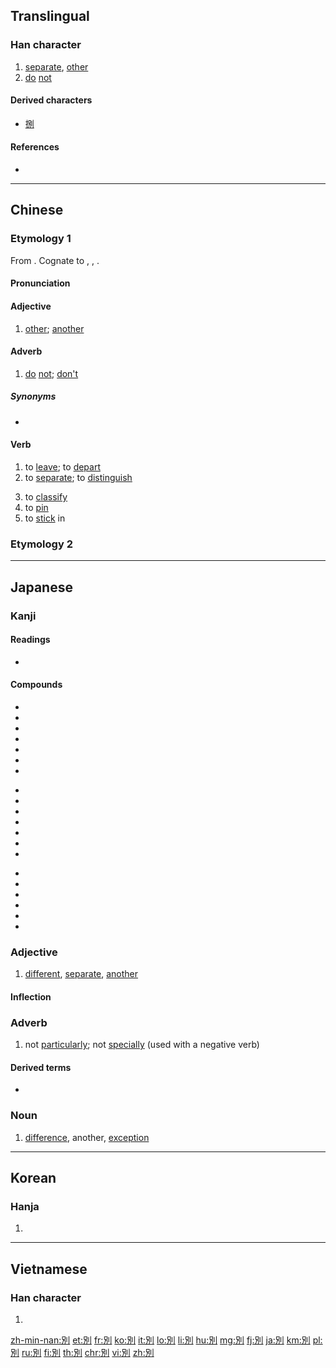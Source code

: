{{also|别}}
==Translingual==

===Han character===
{{Han char|rn=18|rad=刀|as=05|sn=7|four=62200|canj=RSLN|ids=⿰𠮠刂}}

# [[separate]], [[other]]
# [[do]] [[not]]

====Derived characters====
* [[捌]]

====References====
* {{Han ref|kx=0138.120|dkj=01924|dj=0312.010|hdz=10328.130|uh=5225|ud=21029|bh=A74F|bd=42831}}

----

==Chinese==
{{zh-forms|s=别}}

===Etymology 1===
From {{inh|zh|sit-pro|*brat ~ prat|*brat|cut apart, cut open}}. Cognate to {{zh-m|八|to [[divide]]; to [[differentiate]]}}, {{zh-m|列}}, {{zh-m|裂}}.

====Pronunciation====
{{zh-pron
|m=bié
|c=bit6
|mn=pa̍t/pia̍t
|mn_note=pa̍t - vernacular; pia̍t - literary
|cat=adv,v,a
|mc=y
|oc=y
}}

====Adjective====
{{zh-adj}}

# [[other]]; [[another]]
#: {{zh-x|不要 探聽 別人 的 事。|Don't pry into '''other''' people's affairs.}}
#: {{zh-x|既然 我們 已經 溫習 夠 了，不如 做 別 的 事情 吧。|Since we've studied enough, let's do something '''else'''.}}

====Adverb====
{{zh-adv}}

# [[do]] [[not]]; [[don't]]
#: {{zh-x|別 去！|Don't go!}}
#: {{zh-x|請 別 在 這裡 拍照。|Please '''do not''' take photos here.}}
#: {{zh-x|別 忘 了 在 你 的 信 上 貼 張 郵票。|'''Don't''' forget to put a stamp on your letter.}}

=====Synonyms=====
* {{zh-l|不要|do not}}

====Verb====
{{zh-verb}}

# to [[leave]]; to [[depart]]
# to [[separate]]; to [[distinguish]]
#: {{zh-x|區別|difference; to distinguish}}
# to [[classify]]
# to [[pin]]
# to [[stick]] in

===Etymology 2===
{{zh-see|彆|simp}}

----

==Japanese==

===Kanji===
{{ja-kanji|grade=4|rs=刀05}}

====Readings====
* {{ja-readings|goon=[[べち]] (bechi)|kanon=[[へつ]] (hetsu)|kanyoon=[[べつ]] (betsu)|kun=[[わかれる]] (wakareru), [[わける]] (wakeru), [[わかれ]] (wakare)}}

====Compounds====
{{top3}}
* {{l|ja|sc=Jpan|別案|tr=べつあん, betsuan}}
* {{l|ja|sc=Jpan|別格|tr=べっかく, bekkaku}}
* {{l|ja|sc=Jpan|別館|tr=べっかん, bekkan}}
* {{l|ja|sc=Jpan|別件|tr=べっけん, bekken}}
* {{l|ja|sc=Jpan|別個|tr=べっこ, bekko}}
* {{l|ja|sc=Jpan|別字|tr=べつじ, betsuji}}
* {{l|ja|sc=Jpan|別所|tr=べっしょ, bessho}}
{{mid3}}
* {{l|ja|sc=Jpan|別称|tr=べっしょう, besshō}}
* {{l|ja|sc=Jpan|別荘|tr=べっそう, bessō}}
* {{l|ja|sc=Jpan|別宅|tr=べったく, bettaku}}
* {{l|ja|sc=Jpan|別天地|tr=べってんち, bettenchi}}
* {{l|ja|sc=Jpan|別途|tr=べっと, betto}}
* {{l|ja|sc=Jpan|別当|tr=べっとう, bettō}}
* {{l|ja|sc=Jpan|別府|tr=べっぷ, beppu}}
{{mid3}}
* {{l|ja|sc=Jpan|別嬪|tr=べっぴん, beppin}}
* {{l|ja|sc=Jpan|別離|tr=べつり, betsuri}}
* {{l|ja|sc=Jpan|鑑別所|tr=かんべつしょ, kanbetsusho}}
* {{l|ja|sc=Jpan|区別|tr=くべつ, kubetsu}}
* {{l|ja|sc=Jpan|個別|tr=こべつ, kobetsu}}
* {{l|ja|sc=Jpan|離別|tr=りべつ, ribetsu}}
{{bottom}}

===Adjective===
{{ja-adj|infl=な|べつ}}

# [[different]], [[separate]], [[another]]

====Inflection====
{{ja-na|べつ}}

===Adverb===
{{ja-pos|べつ|adverb}}

# not [[particularly]]; not [[specially]] (used with a negative verb)

====Derived terms====
* {{l|ja|別に}}

===Noun===
{{ja-noun|べつ}}

# [[difference]], another, [[exception]]

----

==Korean==

===Hanja===
{{ko-hanja|hangeul=별|rv=byeol|mr=pyŏl}}

# {{defn|lang=ko|sort=刀05}}

----

==Vietnamese==

===Han character===
{{vi-hantu|[[biệt]], [[biết]], [[bét]], [[bết]], [[bệt]], [[bịt]], [[bẹt]], [[bít]]|rs=刀05}}

# {{defn|lang=vi|sort=刀05}}

[[zh-min-nan:別]]
[[et:別]]
[[fr:別]]
[[ko:別]]
[[it:別]]
[[lo:別]]
[[li:別]]
[[hu:別]]
[[mg:別]]
[[fj:別]]
[[ja:別]]
[[km:別]]
[[pl:別]]
[[ru:別]]
[[fi:別]]
[[th:別]]
[[chr:別]]
[[vi:別]]
[[zh:別]]